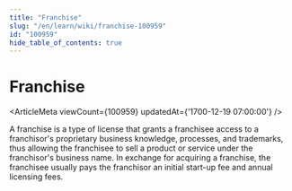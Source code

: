 ```yaml
---
title: "Franchise"
slug: "/en/learn/wiki/franchise-100959"
id: "100959"
hide_table_of_contents: true
---
```



# Franchise

<ArticleMeta viewCount={100959} updatedAt={'1700-12-19 07:00:00'} />

A franchise is a type of license that grants a franchisee access to a franchisor's proprietary business knowledge, processes, and trademarks, thus allowing the franchisee to sell a product or service under the franchisor's business name. In exchange for acquiring a franchise, the franchisee usually pays the franchisor an initial start-up fee and annual licensing fees.
